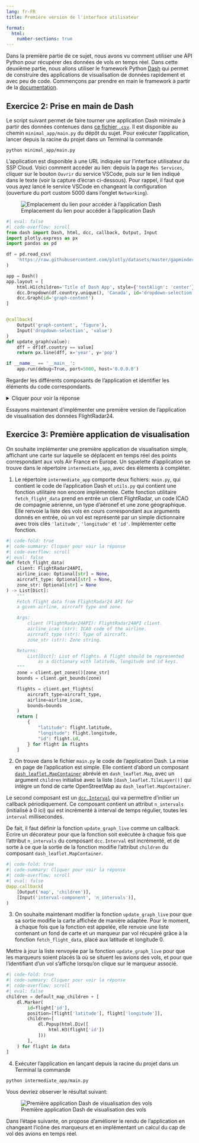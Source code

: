 ```yaml
---
lang: fr-FR
title: Première version de l'interface utilisateur

format:
  html:
    number-sections: true
---
```


Dans la première partie de ce sujet, nous avons vu comment utiliser une API Python pour récupérer des données de vols en temps réel. Dans cette deuxième partie, nous allons utiliser le framework Python [Dash](https://dash.plotly.com/) qui permet de construire des applications de visualisation de données rapidement et avec peu de code. Commençons par prendre en main le framework à partir de la [documentation](https://dash.plotly.com/minimal-app).

::: {.callout-tip collapse="false" icon=false}
## `<i class="bi bi-book"></i>`{=html} Exercice 2: Prise en main de Dash

Le script suivant permet de faire tourner une application Dash minimale à partir des données contenues dans [ce fichier `.csv`](https://raw.githubusercontent.com/plotly/datasets/master/gapminder_unfiltered.csv). Il est disponible au chemin `minimal_app/main.py` du dépôt du sujet. Pour exécuter l'application, lancer depuis la racine du projet dans un Terminal la commande
```
python minimal_app/main.py
``` 

L'application est disponible à une URL indiquée sur l'interface utilisateur du SSP Cloud. Voici comment accéder au lien: depuis la page `Mes Services`, cliquer sur le bouton `Ouvrir` du service VSCode, puis sur le lien indiqué dans le texte (voir la capture d'écran ci-dessous). Pour rappel, il faut que vous ayez lancé le service VSCode en changeant la configuration (ouverture du port custom 5000 dans l'onglet `Networking`).

![Emplacement du lien pour accéder à l'application Dash](img/custom_port.jpg)

```python
#| eval: false
#| code-overflow: scroll
from dash import Dash, html, dcc, callback, Output, Input
import plotly.express as px
import pandas as pd

df = pd.read_csv(
    'https://raw.githubusercontent.com/plotly/datasets/master/gapminder_unfiltered.csv'
)

app = Dash()
app.layout = [
    html.H1(children='Title of Dash App', style={'textAlign': 'center'}),
    dcc.Dropdown(df.country.unique(), 'Canada', id='dropdown-selection'),
    dcc.Graph(id='graph-content')
]


@callback(
    Output('graph-content', 'figure'),
    Input('dropdown-selection', 'value')
)
def update_graph(value):
    dff = df[df.country == value]
    return px.line(dff, x='year', y='pop')

if __name__ == '__main__':
    app.run(debug=True, port=5000, host='0.0.0.0')
```

Regarder les différents composants de l'application et identifier les éléments du code correspondants.

<details>
    <summary>Cliquer pour voir la réponse</summary>
    L'application est initialisée avec l'instruction `app = Dash()`. L'attribut `layout` (mise en page) de l'objet `app` est ensuite modifié. On ajoute un titre centré, un menu déroulant qui permet de choisir une option parmi une liste de valeurs uniques, puis un emplacement pour un graphique. La fonction `update_graph` est ensuite définie, qui prend en argument une variable `value` et renvoie un graphique (*line chart*) construit à partir des données filtrées à l'aide de la variable `value`. L'abscisse du graphique correspond à la colonne `year` du tableau de données, et l'ordonnée à la colonne `pop`.

    La fonction est décorée avec `@callback`, une [fonctionnalité majeure de Dash](https://dash.plotly.com/basic-callbacks). Une telle fonction est automatiquement appelée chaque fois que la propriété d'un composant d'entrée change, afin de mettre à jour une propriété dans un autre composant (la sortie). En l'occurrence le composant de sortie est l'emplacement pour graphique avec l'identifiant `'graph-content'` et le composant d'entrée est le menu déroulant avec l'identifiant `'dropdown-selection'`. Tout ceci permet d'afficher le graphique correspondant au choix fait par l'utilisateur dans le menu déroulant. 
</details>

:::

Essayons maintenant d'implémenter une première version de l'application de visualisation des données FlightRadar24.

::: {.callout-tip collapse="false" icon=false}
## `<i class="bi bi-book"></i>`{=html} Exercice 3: Première application de visualisation

On souhaite implémenter une première application de visualisation simple, affichant une carte sur laquelle se déplacent en temps réel des points correspondant aux vols Air France en Europe. Un squelette d'application se trouve dans le répertoire `intermediate_app`, avec des éléments à compléter.

1. Le répertoire `intermediate_app` comporte deux fichiers: `main.py`, qui contient le code de l'application Dash et `utils.py` qui contient une fonction utilitaire non encore implémentée. Cette fonction utilitaire `fetch_flight_data` prend en entrée un client FlightRadar, un code ICAO de compagnie aérienne, un type d'aéronef et une zone géographique. Elle renvoie la liste des vols en cours correspondant aux arguments donnés en entrée, où un vol est représenté par un simple dictionnaire avec trois clés `'latitude'`, `'longitude'` et `'id'`. Implémenter cette fonction.

```python
#| code-fold: true
#| code-summary: Cliquer pour voir la réponse
#| code-overflow: scroll
#| eval: false
def fetch_flight_data(
    client: FlightRadar24API,
    airline_icao: Optional[str] = None,
    aircraft_type: Optional[str] = None,
    zone_str: Optional[str] = None
) -> List[Dict]:
    """
    Fetch flight data from FlightRadar24 API for
    a given airline, aircraft type and zone.

    Args:
        client (FlightRadar24API): FlightRadar24API client.
        airline_icao (str): ICAO code of the airline.
        aircraft_type (str): Type of aircraft.
        zone_str (str): Zone string.

    Returns:
        List[Dict]: List of flights. A flight should be represented
            as a dictionary with latitude, longitude and id keys.
    """
    zone = client.get_zones()[zone_str]
    bounds = client.get_bounds(zone)

    flights = client.get_flights(
        aircraft_type=aircraft_type,
        airline=airline_icao,
        bounds=bounds
    )
    return [
        {
            "latitude": flight.latitude,
            "longitude": flight.longitude,
            "id": flight.id,
        } for flight in flights
    ]
```

2. On trouve dans le fichier `main.py` le code de l'application Dash. La mise en page de l'application est simple. Elle contient d'abord un composant [`dash_leaflet.MapContainer`](https://www.dash-leaflet.com/components/map_container) abrévié en `dash_leaflet.Map`, avec un argument `children` initialisé avec la liste `[dash_leaflet.TileLayer()]` qui intègre un fond de carte OpenStreetMap au `dash_leaflet.MapContainer`.

Le second composant est un [`dcc.Interval`](https://dash.plotly.com/dash-core-components/interval) qui va permettre d'initier un callback périodiquement. Ce composant contient un attribut `n_intervals` (initialisé à 0 ici) qui est incrémenté à interval de temps régulier, toutes les `interval` millisecondes.

De fait, il faut définir la fonction `update_graph_live` comme un callback. Ecrire un décorateur pour que la fonction soit exécutée à chaque fois que l'attribut `n_intervals` du composant `dcc.Interval` est incrémenté, et de sorte à ce que la sortie de la fonction modifie l'attribut `children` du composant `dash_leaflet.MapContainer`.

```python
#| code-fold: true
#| code-summary: Cliquer pour voir la réponse
#| code-overflow: scroll
#| eval: false
@app.callback(
    [Output('map', 'children')],
    [Input('interval-component', 'n_intervals')],
)
```

3. On souhaite maintenant modifier la fonction `update_graph_live` pour que sa sortie modifie la carte affichée de manière adaptée. Pour le moment, à chaque fois que la fonction est appelée, elle renvoie une liste contenant un fond de carte et un marqueur par vol récupéré grâce à la fonction `fetch_flight_data`, placé aux latitude et longitude 0.

Mettre à jour la liste renvoyée par la fonction `update_graph_live` pour que les marqueurs soient placés là où se situent les avions des vols, et pour que l'identifiant d'un vol s'affiche lorsqu'on clique sur le marqueur associé. 

```python
#| code-fold: true
#| code-summary: Cliquer pour voir la réponse
#| code-overflow: scroll
#| eval: false
children = default_map_children + [
    dl.Marker(
        id=flight['id'],
        position=[flight['latitude'], flight['longitude']],
        children=[
            dl.Popup(html.Div([
                html.H3(flight['id'])
            ]))
        ],
    ) for flight in data
]
```

4. Exécuter l'application en lançant depuis la racine du projet dans un Terminal la commande
```
python intermediate_app/main.py
```

Vous devriez observer le résultat suivant:

![Première application Dash de visualisation des vols](img/intermediate_app.jpg)

:::

Dans l'étape suivante, on propose d'améliorer le rendu de l'application en changeant l'icône des marqueurs et en implémentant un calcul du cap de vol des avions en temps réel.
